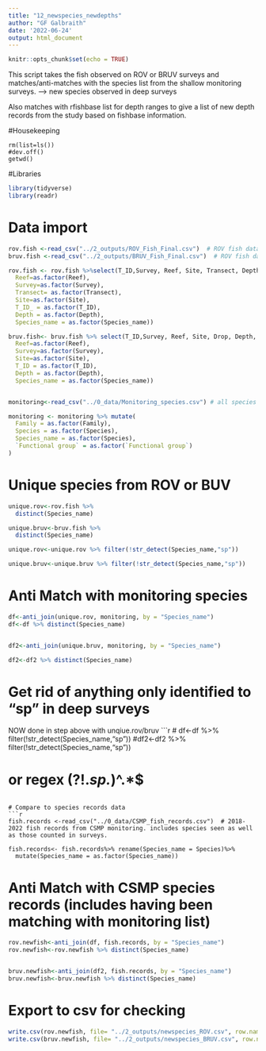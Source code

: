 ---
title: "12_newspecies_newdepths"
author: "GF Galbraith"
date: '2022-06-24'
output: html_document
---

```{r setup, include=FALSE}
knitr::opts_chunk$set(echo = TRUE)
```

This script takes the fish observed on ROV or BRUV surveys and matches/anti-matches with the species list from the shallow monitoring surveys. ---> new species observed in deep surveys

Also matches with rfishbase list for depth ranges to give a list of new depth records from the study based on fishbase information.

#Housekeeping
```{}
rm(list=ls())
#dev.off()
getwd()
```

#Libraries
```{r}
library(tidyverse)
library(readr)
```

# Data import

```{r}
rov.fish <-read_csv("../2_outputs/ROV_Fish_Final.csv")  # ROV fish data including site info
bruv.fish <-read_csv("../2_outputs/BRUV_Fish_Final.csv")  # ROV fish data including site info

rov.fish <- rov.fish %>%select(T_ID,Survey, Reef, Site, Transect, Depth, Family, Genus, Species, Species_name)%>%mutate(
  Reef=as.factor(Reef),
  Survey=as.factor(Survey),
  Transect= as.factor(Transect),
  Site=as.factor(Site),
  T_ID_ = as.factor(T_ID),
  Depth = as.factor(Depth),
  Species_name = as.factor(Species_name))

bruv.fish<- bruv.fish %>% select(T_ID,Survey, Reef, Site, Drop, Depth, Family, Genus, Species, Species_name)%>% mutate(
  Reef=as.factor(Reef),
  Survey=as.factor(Survey),
  Site=as.factor(Site),
  T_ID = as.factor(T_ID),
  Depth = as.factor(Depth),
  Species_name = as.factor(Species_name))


monitoring<-read_csv("../0_data/Monitoring_species.csv") # all species from the UVU shallow surveys,a,b and functional group

monitoring <- monitoring %>% mutate(
  Family = as.factor(Family),
  Species = as.factor(Species),
  Species_name = as.factor(Species),
  `Functional group` = as.factor(`Functional group`)
)
```


# Unique species from ROV or BUV
```{R}
unique.rov<-rov.fish %>% 
  distinct(Species_name)

unique.bruv<-bruv.fish %>% 
  distinct(Species_name)

unique.rov<-unique.rov %>% filter(!str_detect(Species_name,"sp"))

unique.bruv<-unique.bruv %>% filter(!str_detect(Species_name,"sp"))

```

# Anti Match with monitoring species
```{r}
df<-anti_join(unique.rov, monitoring, by = "Species_name")
df<-df %>% distinct(Species_name)


df2<-anti_join(unique.bruv, monitoring, by = "Species_name")

df2<-df2 %>% distinct(Species_name)

```

# Get rid of anything only identified to "sp" in deep surveys
  NOW done in step above with unqiue.rov/bruv
 ```{r}

# df<-df %>% filter(!str_detect(Species_name,"sp"))
#df2<-df2 %>% filter(!str_detect(Species_name,"sp"))

# or regex (?!.*sp.*)^.*$
```

# Compare to species records data
```{r}
fish.records <-read_csv("../0_data/CSMP_fish_records.csv")  # 2018-2022 fish records from CSMP monitoring. includes species seen as well as those counted in surveys.

fish.records<- fish.records%>% rename(Species_name = Species)%>%
  mutate(Species_name = as.factor(Species_name))

```
# Anti Match with CSMP species records (includes having been matching with monitoring list)
```{r}
rov.newfish<-anti_join(df, fish.records, by = "Species_name")
rov.newfish<-rov.newfish %>% distinct(Species_name)


bruv.newfish<-anti_join(df2, fish.records, by = "Species_name")
bruv.newfish<-bruv.newfish %>% distinct(Species_name)

```



# Export to csv for checking
```{r}
write.csv(rov.newfish, file= "../2_outputs/newspecies_ROV.csv", row.names = FALSE)
write.csv(bruv.newfish, file= "../2_outputs/newspecies_BRUV.csv", row.names = FALSE)
```